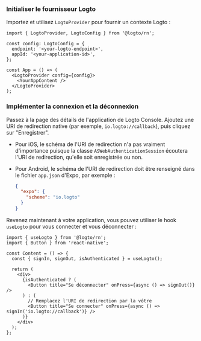 
### Initialiser le fournisseur Logto

Importez et utilisez `LogtoProvider` pour fournir un contexte Logto :

```tsx title="App.tsx"
import { LogtoProvider, LogtoConfig } from '@logto/rn';

const config: LogtoConfig = {
  endpoint: '<your-logto-endpoint>',
  appId: '<your-application-id>',
};

const App = () => (
  <LogtoProvider config={config}>
    <YourAppContent />
  </LogtoProvider>
);
```

### Implémenter la connexion et la déconnexion

<SignInFlowSummary />

Passez à la page des détails de l'application de Logto Console. Ajoutez une URI de redirection native (par exemple, `io.logto://callback`), puis cliquez sur "Enregistrer".

- Pour iOS, le schéma de l'URI de redirection n'a pas vraiment d'importance puisque la classe `ASWebAuthenticationSession` écoutera l'URI de redirection, qu'elle soit enregistrée ou non.
- Pour Android, le schéma de l'URI de redirection doit être renseigné dans le fichier `app.json` d'Expo, par exemple :

  ```json title="app.json"
  {
    "expo": {
      "scheme": "io.logto"
    }
  }
  ```

Revenez maintenant à votre application, vous pouvez utiliser le hook `useLogto` pour vous connecter et vous déconnecter :

```tsx title="App.tsx"
import { useLogto } from '@logto/rn';
import { Button } from 'react-native';

const Content = () => {
  const { signIn, signOut, isAuthenticated } = useLogto();

  return (
    <div>
      {isAuthenticated ? (
        <Button title="Se déconnecter" onPress={async () => signOut()} />
      ) : (
        // Remplacez l'URI de redirection par la vôtre
        <Button title="Se connecter" onPress={async () => signIn('io.logto://callback')} />
      )}
    </div>
  );
};
```

<Checkpoint />

